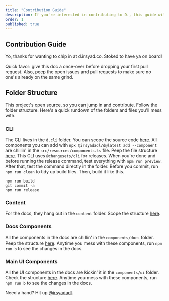 ```yaml
---
title: "Contribution Guide"
description: If you're interested in contributing to D., this guide will help you get started.
order: 1
published: true
---
```


## Contribution Guide

Yo, thanks for wanting to chip in at d.irsyad.co. Stoked to have ya on board!

Quick favor: give this doc a once-over before dropping your first pull request. Also, peep the open issues and pull requests to make sure no one's already on the same grind.

## Folder Structure
This project's open source, so you can jump in and contribute. Follow the folder structure. Here's a quick rundown of the folders and files you'll mess with.

### CLI
The CLI lives in the `d.cli` folder. You can scope the source code [here](https://github.com/irsyadadl/d.cli). All components you can add with `npx @irsyadadl/d@latest add --component` are chillin' in the `src/resources/components.ts` file. Peep the file structure [here](https://github.com/irsyadadl/d.cli/blob/main/src/resources/components.ts). This CLI uses `@changesets/cli` for releases. When you're done and before running the release command, test everything with `npm run preview`. After that, test the command directly in the folder. Before you commit, run `npm run clean` to tidy up build files. Then, build it like this.

```
npm run build
git commit -a
npm run release
```

### Content
For the docs, they hang out in the `content` folder. Scope the structure [here](https://github.com/irsyadadl/d./tree/main/content/docs).

### Docs Components
All the components in the docs are chillin' in the `components/docs` folder. Peep the structure [here](https://github.com/irsyadadl/d./tree/main/components/docs). Anytime you mess with these components, run `npm run b` to see the changes in the docs.

### Main UI Components
All the UI components in the docs are kickin' it in the `components/ui` folder. Check the structure [here](https://github.com/irsyadadl/d./tree/main/components/ui). Anytime you mess with these components, run `npm run b` to see the changes in the docs.

Need a hand? Hit up [@irsyadadl](https://twitter.com/irsyadadl).
